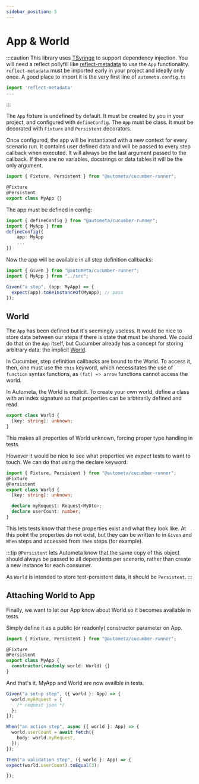 ```yaml
---
sidebar_position: 5
---
```


# App & World

:::caution
This library uses [TSyringe](https://github.com/microsoft/tsyringe) to support
dependency injection. You will need a reflect pollyfill like [reflect-metadata](https://www.npmjs.com/package/reflect-metadata)
to use the `App` functionality. `reflect-metadata` must be imported early
in your project and ideally only once. A good place to import it is
the very first line of `autometa.config.ts`

```ts title='autometa.config.ts'
import 'reflect-metadata'
...

```

:::

The `App` fixture is undefined by default. It must be created by
you in your project, and configured with `defineConfig`. The `App`
must be class. It must be decorated with `Fixture` and `Persistent`
decorators.

Once configured, the app will be instantiated with a new context
for every scenario run. It contains user defined data and will
be passed to every step callback when executed. It will always be
the last argument passed to the callback. If there are no variables,
docstrings or data tables it will be the only argument.


```ts title='src/my-app.ts'
import { Fixture, Persistent } from "@autometa/cucumber-runner";

@Fixture
@Persistent
export class MyApp {}
```

The app must be defined in config:

```ts title='autometa.config.ts'
import { defineConfig } from "@autometa/cucumber-runner";
import { MyApp } from
defineConfig({
    app: MyApp
    ...
})
```

Now the app will be available in all step definition callbacks:

```ts title='globals/given.steps.ts'
import { Given } from "@autometa/cucumber-runner";
import { MyApp } from "../src";

Given("a step", (app: MyApp) => {
  expect(app).toBeInstanceOf(MyApp); // pass
});
```

## World

The `App` has been defined but it's seemingly useless. It would be nice
to store data between our steps if there is state that must be shared. We
could do that on the `App` itself, but Cucumber already has a concept
for storing arbitrary data: the implicit [World](https://github.com/cucumber/cucumber-js/blob/main/docs/support_files/world.md).

In Cucumber, step definition callbacks are bound to the World. To access it, then,
one must use the `this` keyword, which necessitates the use of `function`
syntax functions, as `(fat) => arrow` functions cannot access the world.

In Autometa, the World is explicit. To create your own world, define a class
with an index signature so that properties can be arbtirarily defined
and read.

```ts
export class World {
  [key: string]: unknown;
}
```

This makes all properties of World unknown, forcing proper type
handling in tests.

However it would be nice to see what properties we _expect_ tests
to want to touch. We can do that using the declare keyword:

```ts
import { Fixture, Persistent } from "@autometa/cucumber-runner";
@Fixture
@Persistent
export class World {
  [key: string]: unknown;

  declare myRequest: Request<MyDto>;
  declare userCount: number;
}
```

This lets tests know that these properties exist and what they look
like. At this point the properties do not exist, but they can be written
to in `Given` and `When` steps and accessed from `Then` steps (for example).

:::tip
`@Persistent` lets Autometa know that the same copy of this object
should always be passed to all dependents per scenario, rather than
create a new instance for each consumer.

As `World` is intended to store test-persistent data, it should be
`Persistent`.
:::

## Attaching World to App

Finally, we want to let our App know about World so it becomes
available in tests.

Simply define it as a public (or readonly( constructor parameter on App.

```ts title='src/my-app.ts'
import { Fixture, Persistent } from "@autometa/cucumber-runner";

@Fixture
@Persistent
export class MyApp {
  constructor(readonly world: World) {}
}
```

And that's it. MyApp and World are now availble in tests.

```ts
Given("a setup step", ({ world }: App) => {
  world.myRequest = {
    /* request json */
  };
});

When("an action step", async ({ world }: App) => {
  world.userCount = await fetch({
    body: world.myRequest,
  });
});

Then("a validation step", ({ world }: App) => {
expect(world.userCount).toEqual(3);

});
```
